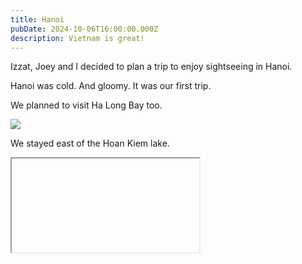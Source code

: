 ```yaml
---
title: Hanoi
pubDate: 2024-10-06T16:00:00.000Z
description: Vietnam is great!
---
```


Izzat, Joey and I decided to plan a trip to enjoy sightseeing in Hanoi.

Hanoi was cold. And gloomy. It was our first trip.

We planned to visit Ha Long Bay too.

![](https://res.cloudinary.com/dbifqlg1w/image/upload/v1727434877/travels/hanoi/DSC_3349_lys4pz.jpg)

We stayed east of the Hoan Kiem lake.

<IFrame embedCode="<iframe src=&#x22;https://www.google.com/maps/embed?pb=!1m18!1m12!1m3!1d7448.212171230281!2d105.85231765336586!3d21.028440844652582!2m3!1f0!2f0!3f0!3m2!1i1024!2i768!4f13.1!3m3!1m2!1s0x3135abea3ec39f05%3A0x4b8f47c4c0e167ae!2sVintage%20Decor%20Apartment%20Hanoi%20Old%20Town!5e0!3m2!1sen!2ssg!4v1729514215332!5m2!1sen!2ssg&#x22; width=&#x22;100%&#x22; height=&#x22;350&#x22; style=&#x22;border:0;&#x22; allowfullscreen=&#x22;&#x22; loading=&#x22;lazy&#x22; referrerpolicy=&#x22;no-referrer-when-downgrade&#x22;></iframe>" />

![](https://res.cloudinary.com/dbifqlg1w/image/upload/v1727434783/travels/hanoi/DSC_3311_xvofsz.jpg)![](https://res.cloudinary.com/dbifqlg1w/image/upload/v1727435028/travels/hanoi/DSC_3337_zprxhy.jpg)![](https://res.cloudinary.com/dbifqlg1w/image/upload/v1727435026/travels/hanoi/DSC_3342_ismlhk.jpg)

<IFrame />

## Eating Great Stuff

And where to find them.

| **Food**                  | **Notes**             | **Minutes** | **Visited** |                                                                      **Map**                                                                     |
| :------------------------ | :-------------------- | :---------: | :---------: | :----------------------------------------------------------------------------------------------------------------------------------------------: |
| Beef Salad                |                       |      9      |             |                                                  [📍](https://maps.app.goo.gl/yomoT4MyQUyPghuZ6)                                                 |
| Nha Trang Roll            |                       |      9      |             |                                                  [📍](https://maps.app.goo.gl/gLh3edKBEeHkdw1NA)                                                 |
| Clam Worm                 |                       |      11     |             |                                                  [📍](https://maps.app.goo.gl/z8bxS4GLUmeavvQi8)                                                 |
| Coconut Icecream          |                       |      12     |             |                                                  [📍](https://maps.app.goo.gl/S7qYFfEbgVz18Fd26)                                                 |
| Egg Coffee                |                       |      10     |      ✅      |                                                  [📍](https://maps.app.goo.gl/tvLxdSQEdDokLsMR8)                                                 |
| Vietnamese Pancake        | Pork and shrimp       |      20     |             |                                                  [📍](https://maps.app.goo.gl/WUU922ymdCzgzziu9)                                                 |
| Traditional Breadstour    |                       |      12     |      ✅      |                                                  [📍](https://maps.app.goo.gl/WUU922ymdCzgzziu9)                                                 |
| Yoghurt Dessert           |                       |      14     |             |                                                  [📍](https://maps.app.goo.gl/LVH8EHansFXgzDnG6)                                                 |
| Avocado Icecream          | Ngọc kem bơ           |      5      |      ✅      |                                                  [📍](https://maps.app.goo.gl/9bJG4piV9BSZd2xT8)                                                 |
| Salt Mate 👍              | Salt coffee           |      7      |      ✅      |                                                  [📍](https://maps.app.goo.gl/xuwMq2KBpqiwgtAP7)                                                 |
| Pizza 4P’s Bao Khanh      | Cheese dessert, pizza |      15     |             |                                                  [📍](https://maps.app.goo.gl/gE2pRnZy3wzjynPx7)                                                 |
| Banhmi Longhoi            |                       |      9      |             |                                                  [📍](https://maps.app.goo.gl/buuxT23MXjAQQqW48)                                                 |
| Banh Mi 25                |                       |             |             |                                                                                                                                                  |
| Bami Bread                |                       |             |             |                                                                                                                                                  |
| Chả Cá Anh Vũ             | Franchise             |      57     |             |                                                  [📍](https://maps.app.goo.gl/rXkAv2LnsTWr9W9n6)                                                 |
| Chả Cá Thăng Long 👍      | Michelin              |      29     |      ✅      | [📍](https://osm.org/go/4dt0Ydtcu?m=\&node=11491405059) [⭐](https://guide.michelin.com/sg/en/ha-noi/ha-noi_2974158/restaurant/cha-ca-thang-long) |
| Cafe Dinh 👍              |                       |      11     |      ✅      |                                                  [📍](https://maps.app.goo.gl/GQtirvBrHQVpjpPr7)                                                 |
| Cafe Giảng                |                       |             |      ✅      |                                                  [📍](https://maps.app.goo.gl/7NjmoDm2NiUxu3Sh9)                                                 |
| Bun Cha                   | Obama, Bourdain       |      19     |             |                                                  [📍](https://maps.app.goo.gl/WxxK77Qt3jUhsehLA)                                                 |
| Baked Egg Tart            |                       |      22     |             |                                                  [📍](https://maps.app.goo.gl/fFSWYjbFDQrYFeHW9)                                                 |
| Fermented, Grilled Pork   | Great oysters         |      19     |      ✅      |                                                  [📍](https://maps.app.goo.gl/sYWN9sQt6aWtKfi79)                                                 |
| Ancient Dessert Homestyle |                       |      20     |             |                                                  [📍](https://maps.app.goo.gl/fQkcQFcq2vYUcMTq8)                                                 |
| Che                       | Too far               |             |             |                                                  [📍](https://maps.app.goo.gl/7PZSUKvKAp5aUubb9)                                                 |
| Fermented Pork            |                       |      59     |             |                                                  [📍](https://maps.app.goo.gl/Vdp6G4MQRXe8jWEs7)                                                 |
| Pork Skewer               | Thit xien nuong       |      59     |             |                                                  [📍](https://maps.app.goo.gl/bAK4xqMGxen2D9wi9)                                                 |
| Honey Buttered Banh Mi    | Banh mi mat ong       |      59     |             |                                                                        ⬆️                                                                        |
| Banh Duc, Rib Porridge    | Chao suon             |      59     |             |                                                  [📍](https://maps.app.goo.gl/HwQ931FM18UoR3dx6)                                                 |
